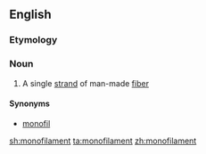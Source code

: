 ==English==

===Etymology===
{{prefix|mono|filament|lang=en}}

===Noun===
{{en-noun}}

# {{label|en|textiles}} A single [[strand]] of man-made [[fiber]]

====Synonyms====
* [[monofil]]

[[sh:monofilament]]
[[ta:monofilament]]
[[zh:monofilament]]
